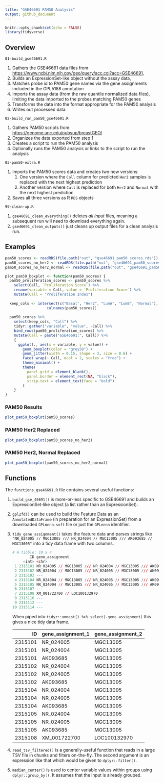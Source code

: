 ```yaml
---
title: "GSE46691 PAM50 Analysis"
output: github_document
---
```


```r
knitr::opts_chunk$set(echo = FALSE)
library(tidyverse)
```

## Overview

`01-build_gse46691.R`

1. Gathers the GSE46691 data files from <https://www.ncbi.nlm.nih.gov/geo/query/acc.cgi?acc=GSE46691>, 
2. Builds an ExpressionSet-like object without the assay data, 
3. Matches probe id to PAM50 gene names via the gene assignments included in the GPL5188 annotation
4. Imports the assay data (from the raw quantile normalized data files), limiting the data imported to the probes matching PAM50 genes
5. Transforms the data into the format appropriate for the PAM50 analysis
6. Writes out processed data
    
`02-build_run_pam50_gse46691.R`

1. Gathers PAM50 scripts from <https://genome.unc.edu/pubsup/breastGEO/>
1. Organizes the data exported from step 1
1. Creates a script to run the PAM50 analysis
1. Optionally runs the PAM50 analysis or links to the script to run the analysis

`03-pam50-extra.R`

1. Imports the PAM50 scores data and creates two new versions:
    1. One version where the `Call` column for predicted `Her2` samples is replaced with the next highest prediction
    1. Another version where `Call` is replaced for both `Her2` and `Normal` with the next highest prediction
1. Saves all three versions as R `RDS` objects

`99-clean-up.R`

1. `gse46691_clean_everything()` deletes *all input* files, meaning a subsequent run will need to download everything again.
1. `gse46691_clean_outputs()` just cleans up output files for a clean analysis run.

## Examples

```r
pam50_scores <- readRDS(file.path("out", "gse46691_pam50_scores.rds"))
pam50_scores_no_her2 <- readRDS(file.path("out", "gse46691_pam50_scores_no_her2.rds"))
pam50_scores_no_her2_normal <- readRDS(file.path("out", "gse46691_pam50_scores_no_her2_normal.rds"))
```


```r
plot_pam50_boxplot <- function(pam50_scores) {
  pam50_proliferation_scores <- pam50_scores %>% 
    select(Call, `Proliferation Score`) %>% 
    rename(variable = Call, value = `Proliferation Score`) %>% 
    mutate(Call = "Proliferation Index")
  
  keep_cols <- intersect(c("Basal", "Her2", "LumA", "LumB", "Normal"),
                   colnames(pam50_scores))
  
  pam50_scores %>%
    select(keep_cols, "Call") %>% 
    tidyr::gather("variable", "value", -Call) %>% 
    bind_rows(pam50_proliferation_scores) %>% 
    mutate(Call = paste("GSE46691:", Call)) %>% 
    {
      ggplot(., aes(x = variable, y = value)) +
        geom_boxplot(color = "grey50") + 
        geom_jitter(width = 0.15, shape = 3, size = 0.6) +
        facet_wrap(~ Call, ncol = 2, scales = "free") +
        theme_minimal() +
        theme(
          panel.grid = element_blank(),
          panel.border = element_rect(NA, "black"),
          strip.text = element_text(face = "bold")
        )
    }
}
```

### PAM50 Results

```r
plot_pam50_boxplot(pam50_scores)
```

### PAM50 Her2 Replaced

```r
plot_pam50_boxplot(pam50_scores_no_her2)
```

### PAM50 Her2, Normal Replaced

```r
plot_pam50_boxplot(pam50_scores_no_her2_normal)
```


## Functions

The `functions_gse46691.R` file contains several useful functions:

1. `build_gse_46691()` is more-or-less specific to GSE46691 and builds an ExpressionSet-like object (a list rather than an ExpressionSet).

1. `gpl2fd()` can be used to build the Feature Data as an `AnnotatedDataFrame` (in preparation for an ExpressionSet) from a downloaded `GPLnnnn.soft` file or just the `GPLnnnn` identifier.

1. `tidy_gene_assignment()` takes the feature data and parses strings like `"NR_024005 // MGC13005 /// NR_024004 // MGC13005 /// AK093685 // MGC13005"` into a tidy data frame with two columns.

    ```r
    # A tibble: 10 x 4
            ID gene_assignment                                                          gene_assignment_1 gene_assignment_2
         <int> <chr>                                                                    <list>            <list>           
     1 2315101 NR_024005 // MGC13005 /// NR_024004 // MGC13005 /// AK093685 // MGC13005 <chr [3]>         <chr [3]>        
     2 2315102 NR_024004 // MGC13005 /// NR_024005 // MGC13005 /// AK093685 // MGC13005 <chr [3]>         <chr [3]>        
     3 2315103 ---                                                                      <chr [0]>         <chr [0]>        
     4 2315104 NR_024004 // MGC13005 /// NR_024005 // MGC13005 /// AK093685 // MGC13005 <chr [3]>         <chr [3]>        
     5 2315105 NR_024004 // MGC13005 /// NR_024005 // MGC13005 /// AK093685 // MGC13005 <chr [3]>         <chr [3]>        
     6 2315107 ---                                                                      <chr [0]>         <chr [0]>        
     7 2315108 XM_001722700 // LOC100132970                                             <chr [1]>         <chr [1]>        
     8 2315110 ---                                                                      <chr [0]>         <chr [0]>        
     9 2315112 ---                                                                      <chr [0]>         <chr [0]>        
    10 2315114 ---                                                                      <chr [0]>         <chr [0]> 
    ```
    
    When piped into `tidyr::unnest() %>% select(-gene_assignment)` this gives a nice tidy data frame.
    
    |      ID|gene_assignment_1 |gene_assignment_2 |
    |-------:|:-----------------|:-----------------|
    | 2315101|NR_024005         |MGC13005          |
    | 2315101|NR_024004         |MGC13005          |
    | 2315101|AK093685          |MGC13005          |
    | 2315102|NR_024004         |MGC13005          |
    | 2315102|NR_024005         |MGC13005          |
    | 2315102|AK093685          |MGC13005          |
    | 2315104|NR_024004         |MGC13005          |
    | 2315104|NR_024005         |MGC13005          |
    | 2315104|AK093685          |MGC13005          |
    | 2315105|NR_024004         |MGC13005          |
    | 2315105|NR_024005         |MGC13005          |
    | 2315105|AK093685          |MGC13005          |
    | 2315108|XM_001722700      |LOC100132970      |
    
1. `read_tsv_filtered()` is a generally-useful function that reads in a large TSV file in chunks and filters on-the-fly. The second argument is an expression like that which would be given to `dplyr::filter()`.

1. `median_center()` is used to center variable values within groups using `dplyr::group_by()`. It assumes that the input is already grouped.